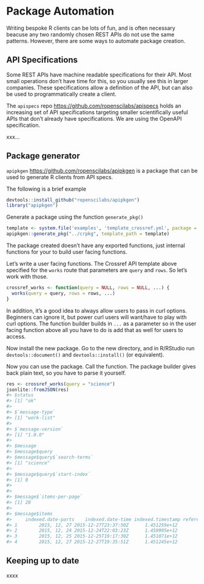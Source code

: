 # Package Automation

Writing bespoke R clients can be lots of fun, and is often necessary
beacuse any two randomly chosen REST APIs do not use the same patterns.
However, there are some ways to automate package creation.

## API Specifications

Some REST APIs have machine readable specifications for their API. Most
small operations don't have time for this, so you usually see this in larger
companies. These specifications allow a definition of the API, but can
also be used to programmatically create a client.

The `apispecs` repo [https://github.com/ropenscilabs/apispecs](https://github.com/ropenscilabs/apispecs)
holds an increasing set of API specifications targeting smaller scientifically
useful APIs that don't already have specifications. We are using the OpenAPI
specification.

xxx...

## Package generator

`apipkgen` [https://github.com/ropenscilabs/apipkgen](https://github.com/ropenscilabs/apipkgen)
is a package that can be used to generate R clients from API specs.

The following is a brief example

```r
devtools::install_github("ropenscilabs/apipkgen")
library("apipkgen")
```

Generate a package using the function `generate_pkg()`

```r
template <- system.file('examples', 'template_crossref.yml', package = "apipkgen")
apipkgen::generate_pkg("../crpkg", template_path = template)
```

The package created doesn't have any exported functions, just internal functions for
your to build user facing functions.

Let's write a user facing functions. The Crossref API template above specified for the
`works` route that parameters are `query` and `rows`. So let's work with those.

```r
crossref_works <- function(query = NULL, rows = NULL, ...) {
  works(query = query, rows = rows, ...)
}
```

In addition, it's a good idea to always allow users to pass in curl options. Beginners
can ignore it, but power curl users will want/have to play with curl options. The
function builder builds in `...` as a parameter so in the user facing function above
all you have to do is add that as well for users to access.

Now install the new package. Go to the new directory, and in R/RStudio run
`devtools::document()` and `devtools::install()` (or equivalent).

Now you can use the package. Call the function. The package builder gives back plain
text, so you have to parse it yourself.

```r
res <- crossref_works(query = "science")
jsonlite::fromJSON(res)
#> $status
#> [1] "ok"
#>
#> $`message-type`
#> [1] "work-list"
#>
#> $`message-version`
#> [1] "1.0.0"
#>
#> $message
#> $message$query
#> $message$query$`search-terms`
#> [1] "science"
#>
#> $message$query$`start-index`
#> [1] 0
#>
#>
#> $message$`items-per-page`
#> [1] 20
#>
#> $message$items
#>     indexed.date-parts    indexed.date-time indexed.timestamp reference-count
#> 1        2015, 12, 27 2015-12-27T23:37:50Z      1.451259e+12               0
#> 2        2015, 12, 24 2015-12-24T22:03:23Z      1.450995e+12               0
#> 3        2015, 12, 25 2015-12-25T19:17:30Z      1.451071e+12               0
#> 4        2015, 12, 27 2015-12-27T19:35:51Z      1.451245e+12               0
```

## Keeping up to date

xxxx
